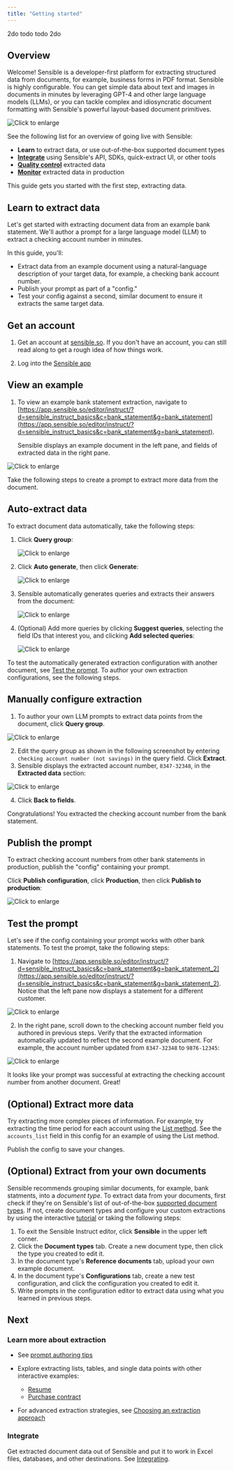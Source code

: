 ```yaml
---
title: "Getting started"
---
```


2do todo todo 2do

## Overview

Welcome! Sensible is a developer-first platform for extracting structured data from documents, for example, business forms in PDF format. Sensible is highly configurable. You can get simple data about text and images in documents in minutes by leveraging GPT-4 and other large language models (LLMs), or you can tackle complex and idiosyncratic document formatting with Sensible's powerful layout-based document primitives.



![Click to enlarge](https://raw.githubusercontent.com/sensible-hq/sensible-docs/main/readme-sync/assets/v0/images/final/platform.png)

See the following list for an overview of going live with Sensible:

- **Learn** to extract data, or use out-of-the-box supported document types
- [**Integrate**](/welcome/integrate) using Sensible's API, SDKs, quick-extract UI, or other tools
- [**Quality control**](/best-practices/validate-extractions) extracted data
-  [**Monitor**](/best-practices/metrics) extracted data in production

This guide gets you started with the first step, extracting data.

## Learn to extract data

Let's get started with extracting document data from an example bank statement. We'll author a prompt for a large language model (LLM) to extract a checking account number in minutes.

 In this guide, you'll:

- Extract data from an example document using a natural-language description of your target data, for example, a checking bank account number.
- Publish your prompt as part of a "config."
- Test your config against a second, similar document to ensure it extracts the same target data.

## Get an account

1. Get an account at [sensible.so](https://app.sensible.so/register).  If you don't have an account, you can still read along to get a rough idea of how things work.

2. Log into the [Sensible app](https://app.sensible.so/signin/)

## View an example

1. To view an example bank statement extraction, navigate to [https://app.sensible.so/editor/instruct/?d=sensible_instruct_basics&c=bank_statement&g=bank_statement](https://app.sensible.so/editor/instruct/?d=sensible_instruct_basics&c=bank_statement&g=bank_statement).

   Sensible displays an example document in the left pane, and fields of extracted data in the right pane.

![Click to enlarge](https://raw.githubusercontent.com/sensible-hq/sensible-docs/main/readme-sync/assets/v0/images/final/quickstart_instruct_1.png)

Take the following steps to create a prompt to extract more data from the document.

## Auto-extract data

To extract document data automatically, take the following steps:

1. Click **Query group**:

   ![Click to enlarge](https://raw.githubusercontent.com/sensible-hq/sensible-docs/main/readme-sync/assets/v0/images/final/quickstart_instruct_2.png)

2. Click **Auto generate**, then click **Generate**:

   ![Click to enlarge](https://raw.githubusercontent.com/sensible-hq/sensible-docs/main/readme-sync/assets/v0/images/final/quickstart_instruct_auto.png)

3. Sensible automatically generates queries and extracts their answers from the document:

   ![Click to enlarge](https://raw.githubusercontent.com/sensible-hq/sensible-docs/main/readme-sync/assets/v0/images/final/quickstart_instruct_auto_2.png)

4. (Optional) Add more queries by clicking **Suggest queries**, selecting the field IDs that interest you, and clicking **Add selected queries**:

   ![Click to enlarge](https://raw.githubusercontent.com/sensible-hq/sensible-docs/main/readme-sync/assets/v0/images/final/quickstart_instruct_auto_3.png)

To test the automatically generated extraction configuration with another document,  see [Test the prompt](#test-the-prompt). To author your own extraction configurations, see the following steps.

## Manually configure extraction

1. To author your own LLM prompts to extract data points from the document, click **Query group**.

![Click to enlarge](https://raw.githubusercontent.com/sensible-hq/sensible-docs/main/readme-sync/assets/v0/images/final/quickstart_instruct_2.png)

2. Edit the query group as shown in the following screenshot by entering `checking account number (not savings)` in the query field.  Click **Extract**.
2. Sensible displays the extracted account number, `8347-32348`, in the **Extracted data** section:

![Click to enlarge](https://raw.githubusercontent.com/sensible-hq/sensible-docs/main/readme-sync/assets/v0/images/final/quickstart_instruct_3.png)

4. Click **Back to fields**.

Congratulations! You extracted the checking account number from the bank statement.

## Publish the prompt

To extract checking account numbers from other bank statements in production,  publish the "config" containing your prompt.

 Click **Publish configuration**, click **Production**, then click **Publish to production**:

![Click to enlarge](https://raw.githubusercontent.com/sensible-hq/sensible-docs/main/readme-sync/assets/v0/images/final/quickstart_instruct_10.png)

## Test the prompt

Let's see if the config containing your prompt works with other bank statements. To test the prompt, take the following steps:

1. Navigate to [https://app.sensible.so/editor/instruct/?d=sensible_instruct_basics&c=bank_statement&g=bank_statement_2](https://app.sensible.so/editor/instruct/?d=sensible_instruct_basics&c=bank_statement&g=bank_statement_2). Notice that the left pane now displays a statement for a different customer.

![Click to enlarge](https://raw.githubusercontent.com/sensible-hq/sensible-docs/main/readme-sync/assets/v0/images/final/quickstart_instruct_8.png)

2. In the right pane, scroll down to the checking account number field you authored in previous steps. Verify that the extracted information automatically updated to reflect the second example document. For example, the account number updated from `8347-32348` to `9876-12345`:

![Click to enlarge](https://raw.githubusercontent.com/sensible-hq/sensible-docs/main/readme-sync/assets/v0/images/final/quickstart_instruct_9.png)

It looks like your prompt was successful at extracting the checking account number from another document. Great!

## (Optional) Extract more data

Try extracting more complex pieces of information. For example, try extracting the time period for each account using the [List method](/llm-based-extractions/prompt-tips/list-tips). See the  `accounts_list` field in this config for an example of using the List method.

Publish the config to save your changes.

## (Optional) Extract from your own documents

Sensible recommends grouping similar documents, for example, bank statments, into a *document type*. To extract data from your documents, first check if they're on Sensible's list of out-of-the-box [supported document types](/layout-based-extractions/library-quickstart). If not, create document types and configure your custom extractions by using the interactive [tutorial](https://app.sensible.so/tutorial/) or taking the following steps:

1. To exit the Sensible Instruct editor, click **Sensible** in the upper left corner.
2. Click the **Document types** tab. Create a new document type, then click the type you created to edit it.
3. In the document type's **Reference documents** tab, upload your own example document.
4. In the document type's **Configurations** tab, create a new test configuration, and click the configuration you created to edit it.
5.  Write prompts in the configuration editor to extract data using what you learned in previous steps.

## Next

### Learn more about extraction

- See [prompt authoring tips](/llm-based-extractions/prompt-tips/index-prompt-tips)
- Explore extracting lists, tables, and single data points with other interactive examples:
  - [Resume](https://app.sensible.so/editor/instruct/?d=sensible_instruct_basics&c=resume&g=resume&v=)
  - [Purchase contract](https://app.sensible.so/editor/instruct/?d=sensible_instruct_basics&c=contract&g=contract&v=)

- For advanced extraction strategies, see [Choosing an extraction approach](/welcome/author)

### Integrate

Get extracted document data out of Sensible and put it to work in Excel files, databases, and other destinations. See [Integrating](/welcome/integrate).
